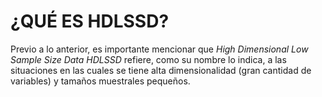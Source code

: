 # ¿QUÉ ES HDLSSD? {#intro}

Previo a lo anterior, es importante mencionar que *_High Dimensional Low Sample Size Data_* *_HDLSSD_* refiere, como su nombre lo indica,  a las situaciones en las cuales se tiene alta dimensionalidad (gran cantidad de variables) y tamaños muestrales pequeños.